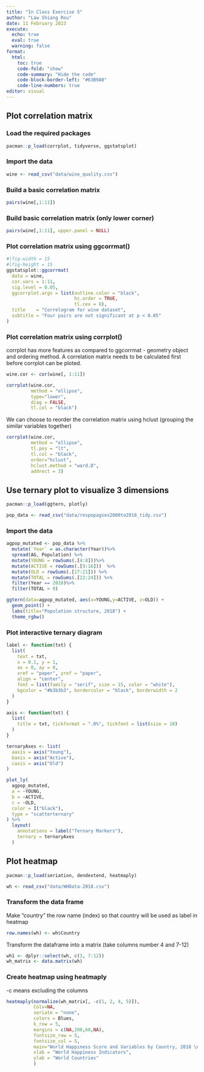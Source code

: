 ```yaml
---
title: "In Class Exercise 5"
author: "Law Shiang Rou"
date: 11 February 2023
execute: 
  echo: true
  eval: true
  warning: false
format:
  html:
    toc: true
    code-fold: "show"
    code-summary: "Hide the code"
    code-block-border-left: "#63B9A0"
    code-line-numbers: true
editor: visual
---
```


## Plot correlation matrix

### Load the required packages

```r
pacman::p_load(corrplot, tidyverse, ggstatsplot)
```

### Import the data

```r
wine <- read_csv("data/wine_quality.csv")
```

### Build a basic correlation matrix

```r
pairs(wine[,1:11])
```

### Build basic correlation matrix (only lower corner)

```r
pairs(wine[,1:11], upper.panel = NULL)
```

### Plot correlation matrix using ggcorrmat()

```r
#|fig-width = 15
#|fig-height = 15
ggstatsplot::ggcorrmat(
  data = wine, 
  cor.vars = 1:11,
  sig.level = 0.05,
  ggcorrplot.args = list(outline.color = "black", 
                         hc.order = TRUE,
                         tl.cex = 8),
  title    = "Correlogram for wine dataset",
  subtitle = "Four pairs are not significant at p < 0.05"
)
```

### Plot correlation matrix using corrplot()

corrplot has more features as compared to ggcorrmat - geometry object and ordering method. A correlation matrix needs to be calculated first before corrplot can be ploted.

```r
wine.cor <- cor(wine[, 1:11])
```

```r
corrplot(wine.cor, 
         method = "ellipse", 
         type="lower",
         diag = FALSE,
         tl.col = "black")
```

We can choose to reorder the correlation matrix using hclust (grouping the similar variables together)

```r
corrplot(wine.cor, 
         method = "ellipse", 
         tl.pos = "lt",
         tl.col = "black",
         order="hclust",
         hclust.method = "ward.D",
         addrect = 3)
```

## Use ternary plot to visualize 3 dimensions

```r
pacman::p_load(ggtern, plotly)
```

```r
pop_data <- read_csv("data/respopagsex2000to2018_tidy.csv") 
```

### Import the data

```r
agpop_mutated <- pop_data %>%
  mutate(`Year` = as.character(Year))%>%
  spread(AG, Population) %>%
  mutate(YOUNG = rowSums(.[4:8]))%>%
  mutate(ACTIVE = rowSums(.[9:16]))  %>%
  mutate(OLD = rowSums(.[17:21])) %>%
  mutate(TOTAL = rowSums(.[22:24])) %>%
  filter(Year == 2018)%>%
  filter(TOTAL > 0)
```

```r
ggtern(data=agpop_mutated, aes(x=YOUNG,y=ACTIVE, z=OLD)) +
  geom_point() +
  labs(title="Population structure, 2018") +
  theme_rgbw()
```

### Plot interactive ternary diagram

```r
label <- function(txt) {
  list(
    text = txt, 
    x = 0.1, y = 1,
    ax = 0, ay = 0,
    xref = "paper", yref = "paper", 
    align = "center",
    font = list(family = "serif", size = 15, color = "white"),
    bgcolor = "#b3b3b3", bordercolor = "black", borderwidth = 2
  )
}

axis <- function(txt) {
  list(
    title = txt, tickformat = ".0%", tickfont = list(size = 10)
  )
}

ternaryAxes <- list(
  aaxis = axis("Young"), 
  baxis = axis("Active"), 
  caxis = axis("Old")
)

plot_ly(
  agpop_mutated, 
  a = ~YOUNG, 
  b = ~ACTIVE, 
  c = ~OLD, 
  color = I("black"), 
  type = "scatterternary"
) %>%
  layout(
    annotations = label("Ternary Markers"), 
    ternary = ternaryAxes
  )
```

## Plot heatmap

```r
pacman::p_load(seriation, dendextend, heatmaply)
```

```r
wh <- read_csv("data/WHData-2018.csv")
```

### Transform the data frame

Make "country" the row name (index) so that country will be used as label in heatmap

```r
row.names(wh) <- wh$Country
```

Transform the dataframe into a matrix (take columns number 4 and 7-12)

```r
wh1 <- dplyr::select(wh, c(3, 7:12))
wh_matrix <- data.matrix(wh)
```

### Create heatmap using heatmaply

-c means excluding the columns

```r
heatmaply(normalize(wh_matrix[, -c(1, 2, 4, 5)]),
          Colv=NA,
          seriate = "none",
          colors = Blues,
          k_row = 5,
          margins = c(NA,200,60,NA),
          fontsize_row = 5,
          fontsize_col = 5,
          main="World Happiness Score and Variables by Country, 2018 \nDataTransformation using Normalise Method",
          xlab = "World Happiness Indicators",
          ylab = "World Countries"
          )
```

